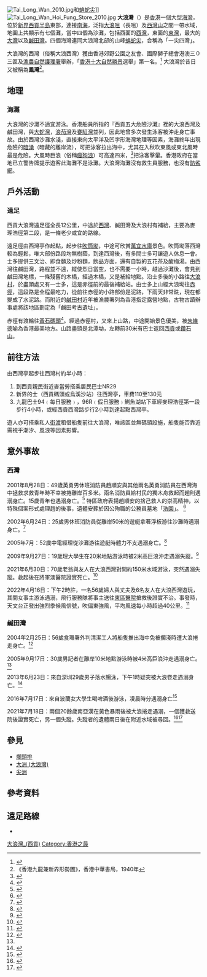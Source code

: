 {{Distinguish|大浪灣 (香港島)}}
[[File:Tai_Long_Wan_2010.jpg|thumb]]和[[蚺蛇尖|蚺蛇尖]]]]
[[File:Tai_Long_Wan_Hoi_Fung_Store_2010.jpg|thumb]]
'''大浪灣'''（{{lang-en|Tai Long Wan}}）是[[香港|香港]]一個大型[[海灣|海灣]]，位於[[新界|新界]][[西貢半島|西貢半島]]東部，連接[[南海|南海]]，泛指[[大浪咀|大浪咀]]（長咀）及[[西灣山|西灣山]]之間一帶水域，地圖上共顯示有七個灘，當中四個為沙灘，包括西面的[[西灣_(西貢)|西灣]]，東面的[[東灣_(西貢)|東灣]]，最大的[[大灣_(西貢)|大灣]]以及[[鹹田_(西貢)|鹹田灣]]。四個海灣連同大浪灣北部的山峰[[蚺蛇尖|蚺蛇尖]]，合稱為「一尖四灣」。

大浪灣的西灣（俗稱大浪西灣）獲由香港郊野公園之友會、國際獅子總會港澳三０三區及[[漁農自然護理署|漁農自然護理署]]舉辦，「[[香港十大自然勝景|香港十大自然勝景]]選舉」第一名。<ref>{{cite news 
 |author= 
 |url=http://www.focp.org.hk/HK88vote/tc/ 
 |title=「香港十大勝景選舉」 
 |work=郊野公園之友會 
 |page= 
 |date= 
 |deadurl=yes 
 |archiveurl=https://web.archive.org/web/20071213234834/http://www.focp.org.hk/HK88vote/tc/ 
 |archivedate=2007-12-13 
 |accessdate=2007-09-29 
 }}</ref>
大浪灣於昔日又被稱為'''鳳灣'''<ref>《香港九龍兼新界形勢圖》，香港中華書局，1940年</ref>。

==地理==
===海灘===
大浪灣的沙灘不適宜游泳。香港船員所指的『西貢五大危險沙灘』裡的大浪西灣及鹹田灣，與[[大蛇灣|大蛇灣]]，[[浪茄|浪茄灣]]及[[甕缸群島|甕缸灣]]並列，因此地曾多次發生泳客被沖走身亡事故。由於西灣沙灘水淺，直接東向太平洋及凹字形海灣地理等因素，海灘終年出現危險的[[離岸流|暗湧]]（暗藏的離岸流），可把泳客拉出海中，尤其在入秋吹東風或東北風時最是危險。大風時巨浪（俗稱[[瘋狗浪|瘋狗浪]]）可高達四米，<ref name="#1">{{Cite web|title=友人奮力拯救 差一步未能捉到手 商台記者游泳遭浪捲走|url=https://hk.appledaily.com/local/20050918/G3VNCP3FSN4YVAW6XLMNF5AXD4/|accessdate=2020-09-28|work=Apple Daily 蘋果日報|language=zh-hk|archive-date=2021-06-21|archive-url=https://web.archive.org/web/20210621190953/https://hk.appledaily.com/local/20050918/G3VNCP3FSN4YVAW6XLMNF5AXD4/|dead-url=yes}}</ref>把泳客擊暈。香港政府在當地已立警告牌提示遊客此海灘不是泳灘。大浪灣海灘沒有救生員服務，也沒有[[防鯊網|防鯊網]]。

==戶外活動==

=== 遠足 ===
西貢大浪灣遠足徑全長12公里，中途於[[西灣_(西貢)|西灣]]、鹹田灣及大浪村有補給，主要為麥理浩徑第二段，是一條老少咸宜的路線。

遠足徑由西灣亭作起點，起步往[[吹筒坳|吹筒坳]]，中途可欣賞[[萬宜水庫|萬宜水庫]]景色。吹筒坳落西灣較為輕鬆，唯大部份路段均無樹蔭，到達西灣後，有多間士多可讓遊人休息一會。士多提供三文治、即食麵及炒粉麵，飲品方面，還有自製的五花茶及酸梅湯。由西灣往鹹田灣，路程並不遠，縱使烈日當空，也不需要一小時，越過沙灘後，會見到鹹田灣地標，一條殘舊的木橋，經過木橋，又是補給地點。沿士多後的小路往[[大浪村|大浪村]]，於盡頭處又有一士多，這是赤徑前的最後補給站。由士多上山經大浪坳往[[赤徑|赤徑]]，這段路是全程最吃力，從前往赤徑的小路部份是泥路，下雨天非常跣，現在都變成了水泥路。而附近的[[鹹田村_(西貢)|鹹田村]]近年被漁農署列為香港指定露營地點，古物古蹟辦事處將該地區劃定為「鹹田考古遺址」。

赤徑有渡輪往[[黃石公眾碼頭|黃石碼頭]]<ref>{{Cite web |url=http://www.traway.com.hk/routes.html#wongshek |title=翠華船務(香港)有限公司 |access-date=2007-09-03 |archive-date=2009-02-07 |archive-url=https://web.archive.org/web/20090207195359/http://www.traway.com.hk/routes.html#wongshek |dead-url=yes }}</ref>。經過赤徑村，又來上山路，中途開始景色優美，被[[朱維德|朱維德]]喻為香港最美地方。山路盡頭是北潭坳，左轉前30米有巴士返回[[西貢區|西貢]]或[[鑽石山|鑽石山]]。

==前往方法==
由西灣亭起步往西灣村約半小時：
#到西貢親民街近麥當勞搭乘居民巴士NR29
#新界的士（西貢碼頭或烏溪沙站）往西灣亭，車費110至130元
#九龍巴士94﹙每日服務﹚，96R﹙假日服務﹚鰂魚湖站下車經麥理浩徑第一段步行4小時，或經西貢西灣路步行2小時到達起點西灣亭。
遊人亦可搭乘私人[[街渡|街渡]]租借船隻前往大浪灣，唯該區並無碼頭設施，船隻能否靠近需視乎潮汐、風浪等因素影響。

==意外事故==

=== 西灣 ===
2001年8月28日：49歲英勇男休班消防員趙順安與其他兩名英勇消防員在西灣海中拯救求救青年時不幸被捲離岸百多米。兩名消防員給村民的獨木舟救起而趙則遇溺[[香港殉職消防人員列表|身亡]]。15歲青年也遇溺身亡。<ref>{{Cite web|title=消防員捨身救人 - 香港文匯報|url=http://paper.wenweipo.com/2001/08/29/HK0108290072.htm|accessdate=2020-09-28|work=paper.wenweipo.com|archive-date=2018-12-02|archive-url=https://web.archive.org/web/20181202164432/http://paper.wenweipo.com/2001/08/29/HK0108290072.htm|dead-url=no}}</ref> 特區政府表揚趙順安的捨己救人的崇高精神，以特殊個案形式處理趙的後事，遺體安葬於因公殉職的公務員墓地「[[浩園|浩園]]」。 <ref>{{Cite web|title=救人英雄趙順安將葬浩園 - 香港文匯報|url=http://paper.wenweipo.com/2001/08/31/HK0108310026.htm|access-date=2022-05-13|work=paper.wenweipo.com|archive-date=2022-05-13|archive-url=https://web.archive.org/web/20220513040636/http://paper.wenweipo.com/2001/08/31/HK0108310026.htm}}</ref>

2002年6月24日：25歲男休班消防員從離岸50米的遊艇拿著浮板游往沙灘時遇溺身亡。<ref>{{Cite web|title=同袍去年曾於現場救人喪命 消防員大浪西灣暢泳溺斃|url=https://hk.appledaily.com/local/20020625/3LUBWL3LH2GPUR36C2WC7PXSUU/|accessdate=2020-09-28|work=Apple Daily 蘋果日報|language=zh-hk|archive-date=2021-06-21|archive-url=https://web.archive.org/web/20210621165253/https://hk.appledaily.com/local/20020625/3LUBWL3LH2GPUR36C2WC7PXSUU/|dead-url=yes}}</ref>

2005年7月：52歲中電經理從沙灘游往遊艇時體力不支遇溺身亡。<ref>{{Cite web|title=大浪西灣遊船河 中電經理溺斃 - 香港文匯報|url=http://paper.wenweipo.com/2007/07/03/HK0707030030.htm|accessdate=2020-09-28|work=paper.wenweipo.com|archive-date=2012-06-22|archive-url=https://web.archive.org/web/20120622063726/http://paper.wenweipo.com/2007/07/03/HK0707030030.htm|dead-url=no}}</ref>

2009年9月27日：19歲理大學生在20米地點游泳時被2米高巨浪沖走遇溺失蹤。<ref>{{Cite web|title=專題新聞：10呎巨浪捲走理大生 - 太陽報|url=http://the-sun.on.cc/cnt/news/20090928/00410_001.html|accessdate=2020-09-28|work=the-sun.on.cc|archive-date=2010-11-15|archive-url=https://web.archive.org/web/20101115080821/http://the-sun.on.cc/cnt/news/20090928/00410_001.html|dead-url=no}}</ref>

2021年6月30日：70歲老翁與友人在大浪西灣對開約150米水域游泳，突然遇溺失蹤。救起後在將軍澳醫院證實死亡。<ref>{{Cite web|title=七旬翁西貢大浪西灣遇溺身亡|url=https://hd.stheadline.com/news/realtime/hk/2117058/即時-港聞-七旬翁西貢大浪西灣遇溺身亡|access-date=2021-07-18|last=頭條日報|work=頭條日報 Headline Daily|language=zh-yue-Hant-HK|archive-url=https://web.archive.org/web/20211028184317/https://hd.stheadline.com/news/realtime/hk/2117058/%E5%8D%B3%E6%99%82-%E6%B8%AF%E8%81%9E-%E4%B8%83%E6%97%AC%E7%BF%81%E8%A5%BF%E8%B2%A2%E5%A4%A7%E6%B5%AA%E8%A5%BF%E7%81%A3%E9%81%87%E6%BA%BA%E8%BA%AB%E4%BA%A1|archive-date=2021-10-28|dead-url=no}}</ref>

2022年4月16日：下午2時許，一名56歲婦人與丈夫及6名友人在大浪西灣遊玩，其間女事主游泳遇溺，飛行服務隊將事主送往[[東區尤德夫人那打素醫院|東區醫院]]搶救後證實不治。事發時，天文台正發出強烈季候風信號，吹偏東強風，平均風速每小時超過40公里。<ref>{{Cite web|title=假期暢泳樂極生悲 婦大浪灣遇溺亡|url=https://www.singtaousa.com/4032249|access-date=2022-05-13|work=www.singtaousa.com|language=zh}}</ref>

=== 鹹田灣 ===
2004年2月25日：56歲食環署外判清潔工人將船隻推出海中免被擱淺時遭大浪捲走身亡。<ref>{{Cite web|title=食環署外判工墮海失蹤 - 香港文匯報|url=http://paper.wenweipo.com/2004/02/26/HK0402260007.htm|accessdate=2020-09-28|work=paper.wenweipo.com|archive-date=2014-04-20|archive-url=https://web.archive.org/web/20140420020717/http://paper.wenweipo.com/2004/02/26/HK0402260007.htm|dead-url=no}}</ref>

2005年9月17日：30歲男記者在離岸10米地點游泳時被4米高巨浪沖走遇溺身亡。<ref name="#1"/>

2013年6月23日：來自深圳29歲男子落水暢泳，下午1時疑突被大浪卷走遇溺身亡。<ref>{{Cite web|title=中國評論新聞：內地男子在港游泳被大浪卷走　送醫院途中身亡|url=http://hk.crntt.com/doc/1025/9/6/3/102596346.html?coluid=7&kindid=0&docid=102596346|accessdate=2020-09-28|work=hk.crntt.com|archive-date=2021-07-18|archive-url=https://web.archive.org/web/20210718151943/http://hk.crntt.com/doc/1025/9/6/3/102596346.html?coluid=7&kindid=0&docid=102596346|dead-url=no}}</ref>

2016年7月17日：來自波蘭女大學生喝啤酒後游泳，凌晨時分遇溺身亡<ref>{{Cite web|title=【短片】理大波蘭女實習生溺斃 親友傷心認屍 (15:45) - 20160718 - 港聞|url=https://news.mingpao.com/ins/%e6%b8%af%e8%81%9e/article/20160718/s00001/1468827462307/%e3%80%90%e7%9f%ad%e7%89%87%e3%80%91%e7%90%86%e5%a4%a7%e6%b3%a2%e8%98%ad%e5%a5%b3%e5%af%a6%e7%bf%92%e7%94%9f%e6%ba%ba%e6%96%83-%e8%a6%aa%e5%8f%8b%e5%82%b7%e5%bf%83%e8%aa%8d%e5%b1%8d|accessdate=2020-09-28|work=明報新聞網 - 即時新聞 instant news|language=zh-hant|archive-date=2021-07-20|archive-url=https://web.archive.org/web/20210720053809/https://news.mingpao.com/ins/%e6%b8%af%e8%81%9e/article/20160718/s00001/1468827462307/%e3%80%90%e7%9f%ad%e7%89%87%e3%80%91%e7%90%86%e5%a4%a7%e6%b3%a2%e8%98%ad%e5%a5%b3%e5%af%a6%e7%bf%92%e7%94%9f%e6%ba%ba%e6%96%83-%e8%a6%aa%e5%8f%8b%e5%82%b7%e5%bf%83%e8%aa%8d%e5%b1%8d|dead-url=no}}</ref>

2021年7月18日：兩個20餘歲南亞漢在黃色暴雨後被大浪捲走遇溺，一個獲救送院後證實死亡，另一個失蹤。失蹤者的遺體兩日後在附近水域被尋回。<ref>{{Cite web|title=西貢鹹田灣2巴漢遇溺失蹤 1人獲救送院亡|url=https://hk.on.cc/hk/bkn/cnt/news/20210718/bkn-20210718151614193-0718_00822_001.html|access-date=2021-07-18|date=2021-07-18|work=on.cc東網|language=zh-hk|archive-url=https://web.archive.org/web/20210720013626/https://hk.on.cc/hk/bkn/cnt/news/20210718/bkn-20210718151614193-0718_00822_001.html|archive-date=2021-07-20|dead-url=no}}</ref><ref>{{Cite web|title=西貢鹹田灣失蹤21歲巴裔青年 兩日後今午被救起證實死亡|url=https://www.hk01.com/突發/653082/西貢鹹田灣失蹤21歲巴裔青年-兩日後今午被救起證實死亡|access-date=2022-05-13|date=2021-07-20|last=凌逸德|work=香港01|language=zh-HK|archive-date=2022-05-13|archive-url=https://web.archive.org/web/20220513040127/https://www.hk01.com/%E7%AA%81%E7%99%BC/653082/%E8%A5%BF%E8%B2%A2%E9%B9%B9%E7%94%B0%E7%81%A3%E5%A4%B1%E8%B9%A421%E6%AD%B2%E5%B7%B4%E8%A3%94%E9%9D%92%E5%B9%B4-%E5%85%A9%E6%97%A5%E5%BE%8C%E4%BB%8A%E5%8D%88%E8%A2%AB%E6%95%91%E8%B5%B7%E8%AD%89%E5%AF%A6%E6%AD%BB%E4%BA%A1}}</ref>

== 參見 ==
*[[爛頭排|爛頭排]]
*[[大洲_(大浪灣)|大洲 (大浪灣)]]
*[[尖洲|尖洲]]

==參考資料==
<div class="references-small">
<references />
</div>

==遠足路線==
*{{web reference|URL=http://www.walkonhill.com/route.php?area=3&seq=4|title=大浪灣‧遠足路線|work=山上行 www.walkonhill.com|year=2011年|date=11月4日|accessdate=2012-09-18|archive-date=2012-10-16|archive-url=https://web.archive.org/web/20121016033823/http://www.walkonhill.com/route.php?area=3&seq=4|dead-url=no}}

{{香港海灣}}
{{西貢區}}
[[Category:大浪灣_(西貢)|]]
[[Category:香港之最|Category:香港之最]]